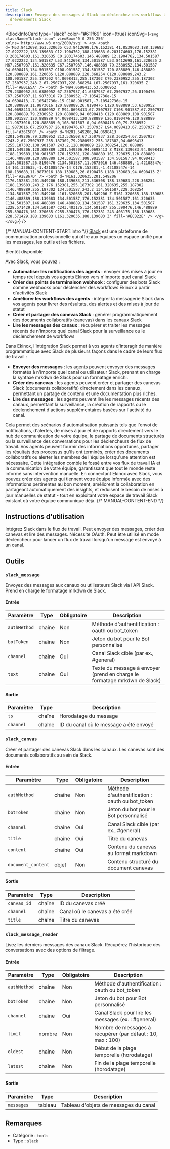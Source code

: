 ```yaml
---
title: Slack
description: Envoyez des messages à Slack ou déclenchez des workflows à partir
  d'événements Slack
---
```



<BlockInfoCard
  type="slack"
  color="#611f69"
  icon={true}
  iconSvg={`<svg className="block-icon" viewBox='0 0 256 256' xmlns='http://www.w3.org/2000/svg' >
      <g>
        <path
          d='M53.8412698,161.320635 C53.8412698,176.152381 41.8539683,188.139683 27.0222222,188.139683 C12.1904762,188.139683 0.203174603,176.152381 0.203174603,161.320635 C0.203174603,146.488889 12.1904762,134.501587 27.0222222,134.501587 L53.8412698,134.501587 L53.8412698,161.320635 Z M67.2507937,161.320635 C67.2507937,146.488889 79.2380952,134.501587 94.0698413,134.501587 C108.901587,134.501587 120.888889,146.488889 120.888889,161.320635 L120.888889,228.368254 C120.888889,243.2 108.901587,255.187302 94.0698413,255.187302 C79.2380952,255.187302 67.2507937,243.2 67.2507937,228.368254 L67.2507937,161.320635 Z'
          fill='#E01E5A'
        />
        <path
          d='M94.0698413,53.6380952 C79.2380952,53.6380952 67.2507937,41.6507937 67.2507937,26.8190476 C67.2507937,11.9873016 79.2380952,-7.10542736e-15 94.0698413,-7.10542736e-15 C108.901587,-7.10542736e-15 120.888889,11.9873016 120.888889,26.8190476 L120.888889,53.6380952 L94.0698413,53.6380952 Z M94.0698413,67.2507937 C108.901587,67.2507937 120.888889,79.2380952 120.888889,94.0698413 C120.888889,108.901587 108.901587,120.888889 94.0698413,120.888889 L26.8190476,120.888889 C11.9873016,120.888889 0,108.901587 0,94.0698413 C0,79.2380952 11.9873016,67.2507937 26.8190476,67.2507937 L94.0698413,67.2507937 Z'
          fill='#36C5F0'
        />
        <path
          d='M201.549206,94.0698413 C201.549206,79.2380952 213.536508,67.2507937 228.368254,67.2507937 C243.2,67.2507937 255.187302,79.2380952 255.187302,94.0698413 C255.187302,108.901587 243.2,120.888889 228.368254,120.888889 L201.549206,120.888889 L201.549206,94.0698413 Z M188.139683,94.0698413 C188.139683,108.901587 176.152381,120.888889 161.320635,120.888889 C146.488889,120.888889 134.501587,108.901587 134.501587,94.0698413 L134.501587,26.8190476 C134.501587,11.9873016 146.488889,-1.42108547e-14 161.320635,-1.42108547e-14 C176.152381,-1.42108547e-14 188.139683,11.9873016 188.139683,26.8190476 L188.139683,94.0698413 Z'
          fill='#2EB67D'
        />
        <path
          d='M161.320635,201.549206 C176.152381,201.549206 188.139683,213.536508 188.139683,228.368254 C188.139683,243.2 176.152381,255.187302 161.320635,255.187302 C146.488889,255.187302 134.501587,243.2 134.501587,228.368254 L134.501587,201.549206 L161.320635,201.549206 Z M161.320635,188.139683 C146.488889,188.139683 134.501587,176.152381 134.501587,161.320635 C134.501587,146.488889 146.488889,134.501587 161.320635,134.501587 L228.571429,134.501587 C243.403175,134.501587 255.390476,146.488889 255.390476,161.320635 C255.390476,176.152381 243.403175,188.139683 228.571429,188.139683 L161.320635,188.139683 Z'
          fill='#ECB22E'
        />
      </g>
    </svg>`}
/>

{/* MANUAL-CONTENT-START:intro */}
[Slack](https://www.slack.com/) est une plateforme de communication professionnelle qui offre aux équipes un espace unifié pour les messages, les outils et les fichiers.

Bientôt disponible

Avec Slack, vous pouvez :

- **Automatiser les notifications des agents** : envoyer des mises à jour en temps réel depuis vos agents Ekinox vers n'importe quel canal Slack
- **Créer des points de terminaison webhook** : configurer des bots Slack comme webhooks pour déclencher des workflows Ekinox à partir d'activités Slack
- **Améliorer les workflows des agents** : intégrer la messagerie Slack dans vos agents pour livrer des résultats, des alertes et des mises à jour de statut
- **Créer et partager des canevas Slack** : générer programmatiquement des documents collaboratifs (canevas) dans les canaux Slack
- **Lire les messages des canaux** : récupérer et traiter les messages récents de n'importe quel canal Slack pour la surveillance ou le déclenchement de workflows

Dans Ekinox, l'intégration Slack permet à vos agents d'interagir de manière programmatique avec Slack de plusieurs façons dans le cadre de leurs flux de travail :

- **Envoyer des messages** : les agents peuvent envoyer des messages formatés à n'importe quel canal ou utilisateur Slack, prenant en charge la syntaxe mrkdwn de Slack pour un formatage enrichi.
- **Créer des canevas** : les agents peuvent créer et partager des canevas Slack (documents collaboratifs) directement dans les canaux, permettant un partage de contenu et une documentation plus riches.
- **Lire des messages** : les agents peuvent lire les messages récents des canaux, permettant la surveillance, la création de rapports ou le déclenchement d'actions supplémentaires basées sur l'activité du canal.

Cela permet des scénarios d'automatisation puissants tels que l'envoi de notifications, d'alertes, de mises à jour et de rapports directement vers le hub de communication de votre équipe, le partage de documents structurés ou la surveillance des conversations pour les déclencheurs de flux de travail. Vos agents peuvent fournir des informations opportunes, partager les résultats des processus qu'ils ont terminés, créer des documents collaboratifs ou alerter les membres de l'équipe lorsqu'une attention est nécessaire. Cette intégration comble le fossé entre vos flux de travail IA et la communication de votre équipe, garantissant que tout le monde reste informé sans intervention manuelle. En connectant Ekinox avec Slack, vous pouvez créer des agents qui tiennent votre équipe informée avec des informations pertinentes au bon moment, améliorent la collaboration en partageant automatiquement des insights, et réduisent le besoin de mises à jour manuelles de statut - tout en exploitant votre espace de travail Slack existant où votre équipe communique déjà.
{/* MANUAL-CONTENT-END */}

## Instructions d'utilisation

Intégrez Slack dans le flux de travail. Peut envoyer des messages, créer des canevas et lire des messages. Nécessite OAuth. Peut être utilisé en mode déclencheur pour lancer un flux de travail lorsqu'un message est envoyé à un canal.

## Outils

### `slack_message`

Envoyez des messages aux canaux ou utilisateurs Slack via l'API Slack. Prend en charge le formatage mrkdwn de Slack.

#### Entrée

| Paramètre | Type | Obligatoire | Description |
| --------- | ---- | ----------- | ----------- |
| `authMethod` | chaîne | Non | Méthode d'authentification : oauth ou bot_token |
| `botToken` | chaîne | Non | Jeton du bot pour le Bot personnalisé |
| `channel` | chaîne | Oui | Canal Slack cible (par ex., #general) |
| `text` | chaîne | Oui | Texte du message à envoyer (prend en charge le formatage mrkdwn de Slack) |

#### Sortie

| Paramètre | Type | Description |
| --------- | ---- | ----------- |
| `ts` | chaîne | Horodatage du message |
| `channel` | chaîne | ID du canal où le message a été envoyé |

### `slack_canvas`

Créer et partager des canevas Slack dans les canaux. Les canevas sont des documents collaboratifs au sein de Slack.

#### Entrée

| Paramètre | Type | Obligatoire | Description |
| --------- | ---- | ----------- | ----------- |
| `authMethod` | chaîne | Non | Méthode d'authentification : oauth ou bot_token |
| `botToken` | chaîne | Non | Jeton du bot pour le Bot personnalisé |
| `channel` | chaîne | Oui | Canal Slack cible (par ex., #general) |
| `title` | chaîne | Oui | Titre du canevas |
| `content` | chaîne | Oui | Contenu du canevas au format markdown |
| `document_content` | objet | Non | Contenu structuré du document canevas |

#### Sortie

| Paramètre | Type | Description |
| --------- | ---- | ----------- |
| `canvas_id` | chaîne | ID du canevas créé |
| `channel` | chaîne | Canal où le canevas a été créé |
| `title` | chaîne | Titre du canevas |

### `slack_message_reader`

Lisez les derniers messages des canaux Slack. Récupérez l'historique des conversations avec des options de filtrage.

#### Entrée

| Paramètre | Type | Obligatoire | Description |
| --------- | ---- | ---------- | ----------- |
| `authMethod` | chaîne | Non | Méthode d'authentification : oauth ou bot_token |
| `botToken` | chaîne | Non | Jeton du bot pour Bot personnalisé |
| `channel` | chaîne | Oui | Canal Slack pour lire les messages \(ex. : #general\) |
| `limit` | nombre | Non | Nombre de messages à récupérer \(par défaut : 10, max : 100\) |
| `oldest` | chaîne | Non | Début de la plage temporelle \(horodatage\) |
| `latest` | chaîne | Non | Fin de la plage temporelle \(horodatage\) |

#### Sortie

| Paramètre | Type | Description |
| --------- | ---- | ----------- |
| `messages` | tableau | Tableau d'objets de messages du canal |

## Remarques

- Catégorie : `tools`
- Type : `slack`
